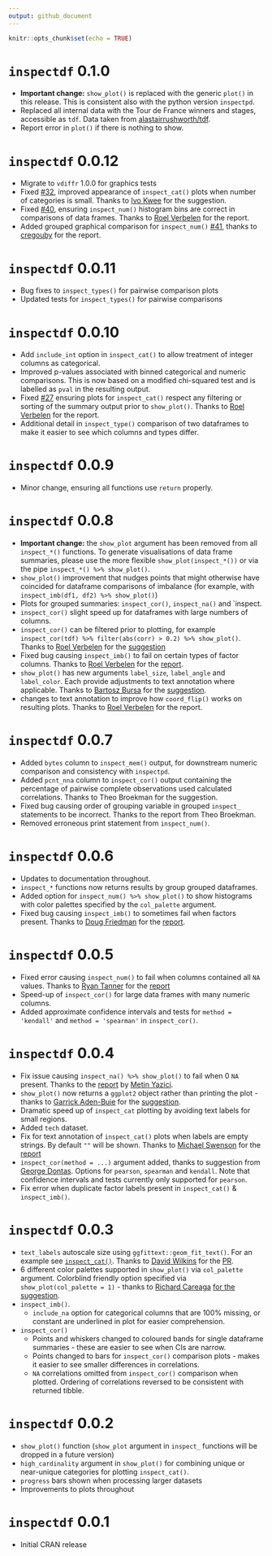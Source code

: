 ```yaml
---
output: github_document
---
```


```r
knitr::opts_chunk$set(echo = TRUE)
```

# `inspectdf` 0.1.0

- __Important change:__ `show_plot()` is replaced with the generic `plot()` 
in this release.  This is consistent also with the python version `inspectpd`.
- Replaced all internal data with the Tour de France winners and stages, 
accessible as `tdf`.  Data taken from [alastairrushworth/tdf](https://github.com/alastairrushworth/tdf).
- Report error in `plot()` if there is nothing to show.

# `inspectdf` 0.0.12

- Migrate to `vdiffr` 1.0.0 for graphics tests
- Fixed [#32](https://github.com/alastairrushworth/inspectdf/issues/32), improved appearance of `inspect_cat()` plots when number of categories is small. Thanks to [Ivo Kwee](https://github.com/ivokwee) for the suggestion.
- Fixed [#40](https://github.com/alastairrushworth/inspectdf/issues/40), ensuring `inspect_num()` histogram bins are correct in comparisons of data frames.  Thanks to [Roel Verbelen](https://github.com/RoelVerbelen) for the report.
- Added grouped graphical comparison for `inspect_num()` [#41](https://github.com/alastairrushworth/inspectdf/issues/41), thanks to [cregouby](https://github.com/cregouby) for the report.

# `inspectdf` 0.0.11

- Bug fixes to `inspect_types()` for pairwise comparison plots
- Updated tests for `inspect_types()` for pairwise comparisons

# `inspectdf` 0.0.10

- Add `include_int` option in `inspect_cat()` to allow treatment of integer columns as categorical.
- Improved p-values associated with binned categorical and numeric comparisons.  This is now based on a modified chi-squared test and is labelled as `pval` in the resulting output.
- Fixed [#27](https://github.com/alastairrushworth/inspectdf/issues/27) ensuring plots for `inspect_cat()` respect any filtering or sorting of the summary output prior to `show_plot()`.  Thanks to [Roel Verbelen](https://github.com/RoelVerbelen) for the report.
- Additional detail in `inspect_type()` comparison of two dataframes to make it easier to see which columns and types differ.

# `inspectdf` 0.0.9

- Minor change, ensuring all functions use `return` properly.  

# `inspectdf` 0.0.8

- __Important change:__ the `show_plot` argument has been removed from all `inspect_*()` functions.  To generate visualisations of data frame summaries, please use the more flexible `show_plot(inspect_*())` or via the pipe  `inspect_*() %>% show_plot()`.
- `show_plot()` improvement that nudges points that might otherwise have coincided for dataframe comparisons of imbalance (for example, with `inspect_imb(df1, df2) %>% show_plot()`)  
- Plots for grouped summaries: `inspect_cor()`, `inspect_na()` and `inspect.
- `inspect_cor()` slight speed up for dataframes with large numbers of columns.
- `inspect_cor()` can be filtered prior to plotting, for example `inspect_cor(tdf) %>% filter(abs(corr) > 0.2) %>% show_plot()`.  Thanks to [Roel Verbelen](https://github.com/RoelVerbelen) for the [suggestion](https://github.com/alastairrushworth/inspectdf/issues/24)
- Fixed bug causing `inspect_imb()` to fail on certain types of factor columns.  Thanks to [Roel Verbelen](https://github.com/RoelVerbelen) for the [report](https://github.com/alastairrushworth/inspectdf/issues/26).
- `show_plot()` has new arguments `label_size`, `label_angle` and `label_color`.  Each provide adjustments to text annotation where applicable.  Thanks to [Bartosz Bursa](https://github.com/bartekbursa) for the [suggestion](https://github.com/alastairrushworth/inspectdf/issues/20).
- changes to text annotation to improve how `coord_flip()` works on resulting plots.  Thanks to [Roel Verbelen](https://github.com/RoelVerbelen) for the report.

# `inspectdf` 0.0.7

- Added `bytes` column to `inspect_mem()` output, for downstream numeric comparison and consistency with `inspectpd`.
- Added `pcnt_nna` column to `inspect_cor()` output containing the percentage of pairwise complete observations used calculated correlations.  Thanks to Theo Broekman for the suggestion.
- Fixed bug causing order of grouping variable in grouped `inspect_` statements to be incorrect.  Thanks to the report from Theo Broekman.
- Removed erroneous print statement from `inspect_num()`.

# `inspectdf` 0.0.6

- Updates to documentation throughout.
- `inspect_*` functions now returns results by group grouped dataframes.
- Added option for `inspect_num() %>% show_plot()` to show histograms with color palettes specified by the `col_palette` argument.
- Fixed bug causing `inspect_imb()` to sometimes fail when factors present.  Thanks to [Doug Friedman](https://github.com/doug-friedman) for the [report](https://github.com/alastairrushworth/inspectdf/issues/19).  

# `inspectdf` 0.0.5

- Fixed error causing `inspect_num()` to fail when columns contained all `NA` values.  Thanks to [Ryan Tanner](https://github.com/ryanatanner) for the [report](https://github.com/alastairrushworth/inspectdf/issues/18)
- Speed-up of `inspect_cor()` for large data frames with many numeric columns.
- Added approximate confidence intervals and tests for `method = 'kendall'` and `method = 'spearman'` in `inspect_cor()`.  

# `inspectdf` 0.0.4

-  Fix issue causing `inspect_na() %>% show_plot()` to fail when 0 `NA` present.  Thanks to the [report](https://github.com/alastairrushworth/inspectdf/issues/13) by [Metin Yazici](https://github.com/strboul).
- `show_plot()` now returns a `ggplot2` object rather than printing the plot - thanks to [Garrick Aden-Buie](https://github.com/gadenbuie) for the [suggestion](https://github.com/alastairrushworth/inspectdf/issues/14).
- Dramatic speed up of `inspect_cat` plotting by avoiding text labels for small regions.
- Added `tech` dataset.
- Fix for text annotation of `inspect_cat()` plots when labels are empty strings.  By default `""` will be shown.  Thanks to [Michael Swenson](https://github.com/mwswenson) for the [report](https://github.com/alastairrushworth/inspectdf/issues/12)
- `inspect_cor(method = ...)` argument added, thanks to suggestion from [George Dontas](https://github.com/gd047).  Options for `pearson`, `spearman` and `kendall`.  Note that confidence intervals and tests currently only supported for `pearson`.
- Fix error when duplicate factor labels present in `inspect_cat()` & `inspect_imb()`.

# `inspectdf` 0.0.3

- `text_labels` autoscale size using `ggfittext::geom_fit_text()`.  For an example see [`inspect_cat()`](https://github.com/alastairrushworth/inspectdf#categorical-levels).  Thanks to [David Wilkins](https://github.com/wilkox) for the [PR](https://github.com/alastairrushworth/inspectdf/pull/9).
- 6 different color palettes supported in `show_plot()` via `col_palette` argument.  Colorblind friendly option specified via `show_plot(col_palette = 1)` - thanks to [Richard Careaga](https://github.com/technocrat) [for the suggestion](https://github.com/alastairrushworth/inspectdf/pull/3).
- `inspect_imb()`.  
  - `include_na` option for categorical columns that are 100% missing, or constant are underlined in plot for easier comprehension.
- `inspect_cor()`
  - Points and whiskers changed to coloured bands for single dataframe summaries - these are easier to see when CIs are narrow.  
  - Points changed to bars for `inspect_cor()` comparison plots - makes it easier to see smaller differences in correlations.  
  - `NA` correlations omitted from `inspect_cor()` comparison when plotted.  Ordering of correlations reversed to be consistent with returned tibble.


# `inspectdf` 0.0.2

- `show_plot()` function (`show_plot` argument in `inspect_` functions will be dropped in a future version)
- `high_cardinality` argument in `show_plot()` for combining unique or near-unique categories for plotting `inspect_cat()`.
- `progress` bars shown when processing larger datasets
- Improvements to plots throughout

# `inspectdf` 0.0.1

- Initial CRAN release